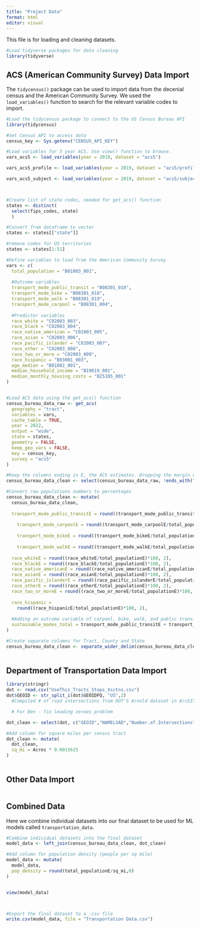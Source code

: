```yaml
---
title: "Project Data"
format: html
editor: visual
---
```


This file is for loading and cleaning datasets.

```r
#Load tidyverse packages for data cleaning
library(tidyverse)

```

## ACS (American Community Survey) Data Import

The `tidycensus()` package can be used to import data from the decenial census and the American Community Survey. We used the `load_variables()` function to search for the relevant variable codes to import.

```r
#Load the tidycensus package to connect to the US Census Bureau API
library(tidycensus)

#Set Census API to access data
census_key <- Sys.getenv("CENSUS_API_KEY")

#Load variables for 5 year ACS. Use view() function to browse.
vars_acs5 <- load_variables(year = 2019, dataset = "acs5")

vars_acs5_profile <- load_variables(year = 2019, dataset = "acs5/profile")

vars_acs5_subject <- load_variables(year = 2019, dataset = "acs5/subject")



#Create list of state codes, needed for get_acs() function
states <- distinct(
  select(fips_codes, state)
  )

#Convert from dataframe to vector
states <- states[["state"]]

#remove codes for US territories
states <- states[1:51]

#Define variables to load from the American Community Survey
vars <- c(
  total_population = "B01003_001",
  
  #Outcome variables
  transport_mode_public_transit = "B08301_010",
  transport_mode_bike = "B08301_018",
  transport_mode_walk = "B08301_019",
  transport_mode_carpool = "B08301_004",
  
  #Predictor variables
  race_white = "C02003_003",
  race_black = "C02003_004",
  race_native_american = "C02003_005",
  race_asian = "C02003_006",
  race_pacific_islander = "C02003_007",
  race_other = "C02003_008",
  race_two_or_more = "C02003_009",
  race_hispanic = "B03001_003",
  age_median = "B01002_001",
  median_household_income = "B19019_001",
  median_monthly_housing_costs = "B25105_001"
)


#Load ACS data using the get_acs() function
census_bureau_data_raw <- get_acs(
  geography = "tract",
  variables = vars,
  cache_table = TRUE,
  year = 2022,
  output = "wide",
  state = states,
  geometry = FALSE,
  keep_geo_vars = FALSE,
  key = census_key,
  survey = "acs5"
)

```

```r
#Keep the columns ending in E, the ACS estimates. Dropping the margin of error columns
census_bureau_data_clean <- select(census_bureau_data_raw, !ends_with("M"))

#Convert raw populations numbers to percentages
census_bureau_data_clean <- mutate(
  census_bureau_data_clean,
  
  transport_mode_public_transitE = round((transport_mode_public_transitE/total_populationE)*100, 2),
    
    transport_mode_carpoolE = round((transport_mode_carpoolE/total_populationE)*100, 2),
    
    transport_mode_bikeE = round((transport_mode_bikeE/total_populationE)*100, 2),
  
    transport_mode_walkE = round((transport_mode_walkE/total_populationE)*100, 2),
  
  race_whiteE = round((race_whiteE/total_populationE)*100, 2),
  race_blackE = round((race_blackE/total_populationE)*100, 2),
  race_native_americanE = round((race_native_americanE/total_populationE)*100, 2),
  race_asianE = round((race_asianE/total_populationE)*100, 2),
  race_pacific_islanderE = round((race_pacific_islanderE/total_populationE)*100, 2),
  race_otherE = round((race_otherE/total_populationE)*100, 2),
  race_two_or_moreE = round((race_two_or_moreE/total_populationE)*100, 2),
  
  race_hispanic =
    round((race_hispanicE/total_populationE)*100, 2),
  
  #Adding an outcome variable of carpool, bike, walk, and public transit combined
  sustainable_modes_total = transport_mode_public_transitE + transport_mode_carpoolE + transport_mode_bikeE + transport_mode_walkE
)

#Create separate columns for Tract, County and State
census_bureau_data_clean <- separate_wider_delim(census_bureau_data_clean, "NAME", ";", names = c("Tract", "County", "State"))
  
```

## Department of Transportation Data Import

```r
library(stringr)
dot <- read.csv("UseThis_Tracts_Stops_Xsctns.csv")
dot$GEOID <- str_split_i(dot$GEOIDFQ, "US",2)
  #Compiled # of road intersections from DOT'S Arnold dataset in ArcGIS, and # of transit stops from DOT'S National Transit Map dataset. Standardized to tract level by calculating rate per acre. 

  # For Ben - fix leading zeroes problem

dot_clean <- select(dot, c("GEOID","NAMELSAD","Number.of.Intersections", "Number.of.Transit.Stops", "Acres","Intersection.Per.Acre","Stops.Per.Acre"))

#Add column for square miles per census tract
dot_clean <- mutate(
  dot_clean,
  sq_mi = Acres * 0.0015625
)
                    

```

## Other Data Import

```r

```

## Combined Data

Here we combine individual datasets into our final dataset to be used for ML models called `transportation_data`.

```r

#Combine individual datasets into the final dataset
model_data <- left_join(census_bureau_data_clean, dot_clean)

#Add column for population density (people per sq mile)
model_data <- mutate(
  model_data,
  pop_density = round(total_populationE/sq_mi,0)
)


view(model_data)



#Export the final dataset to a .csv file
write.csv(model_data, file = "Transportation Data.csv")

```
